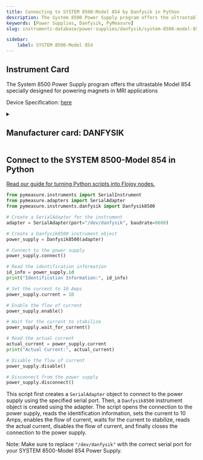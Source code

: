 ```yaml
---
title: Connecting to SYSTEM 8500-Model 854 by Danfysik in Python
description: The System 8500 Power Supply program offers the ultrastable Model 854 specially designed for powering magnets in MRI applications
keywords: [Power Supplies, Danfysik, PyMeasure] 
slug: instruments-database/power-supplies/danfysik/system-8500-model-854 

sidebar:
    label: SYSTEM 8500-Model 854 
---
```



## Instrument Card

The System 8500 Power Supply program offers the ultrastable Model 854 specially designed for powering magnets in MRI applications



Device Specification: [here](https://www.danfysik.com/media/1098/model-854-datasheet.pdf)

<details style={{ marginTop: "15px"}}>
<summary><h2 style={{display:'inline'}}>Manufacturer card: DANFYSIK</h2></summary>

![DANFYSIK](https://res.cloudinary.com/dhopxs1y3/image/upload/v1692806107/Instruments/Vendor%20Logos/Danfysik.png)

Danfysik accelerator system and accelerator components are in service at most particle accelerator facilities worldwide

- Headquarters: Denmark
- Yearly Revenue (millions, USD): 13
- Vendor Website: [here](https://www.danfysik.com/en)

</details>


<FeaturedInstrumentVideo category="POWER_SUPPLIES" />

## Connect to the SYSTEM 8500-Model 854 in Python

[Read our guide for turning Python scripts into Flojoy nodes.](https://docs.flojoy.ai/contribution/blocks/custom-flojoy-block/)



<Tabs>
<TabItem value="Flojoy" label="Flojoy" className="flojoy-instrument-tabs">

<SectionsCard category="POWER_SUPPLIES" manufacturer="Danfysik"></SectionsCard>

</TabItem>
<TabItem value="PyMeasure" label="PyMeasure">


```python
from pymeasure.instruments import SerialInstrument
from pymeasure.adapters import SerialAdapter
from pymeasure.instruments.danfysik import Danfysik8500

# Create a SerialAdapter for the instrument
adapter = SerialAdapter(port="/dev/danfysik", baudrate=9600)

# Create a Danfysik8500 instrument object
power_supply = Danfysik8500(adapter)

# Connect to the power supply
power_supply.connect()

# Read the identification information
id_info = power_supply.id
print("Identification Information:", id_info)

# Set the current to 10 Amps
power_supply.current = 10

# Enable the flow of current
power_supply.enable()

# Wait for the current to stabilize
power_supply.wait_for_current()

# Read the actual current
actual_current = power_supply.current
print("Actual Current:", actual_current)

# Disable the flow of current
power_supply.disable()

# Disconnect from the power supply
power_supply.disconnect()
```

This script first creates a `SerialAdapter` object to connect to the power supply using the specified serial port. Then, a `Danfysik8500` instrument object is created using the adapter. The script opens the connection to the power supply, reads the identification information, sets the current to 10 Amps, enables the flow of current, waits for the current to stabilize, reads the actual current, disables the flow of current, and finally closes the connection to the power supply.

Note: Make sure to replace `"/dev/danfysik"` with the correct serial port for your SYSTEM 8500-Model 854 Power Supply.

</TabItem>
</Tabs>